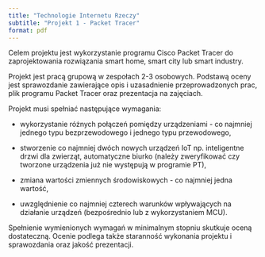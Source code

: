```yaml
---
title: "Technologie Internetu Rzeczy"
subtitle: "Projekt 1 - Packet Tracer"
format: pdf
---
```


Celem projektu jest wykorzystanie programu Cisco Packet Tracer do zaprojektowania rozwiązania smart home, smart city lub smart industry.

Projekt jest pracą grupową w zespołach 2-3 osobowych. Podstawą oceny jest sprawozdanie zawierające opis i uzasadnienie przeprowadzonych prac, plik programu Packet Tracer oraz prezentacja na zajęciach.

Projekt musi spełniać następujące wymagania:

- wykorzystanie różnych połączeń pomiędzy urządzeniami - co najmniej jednego typu bezprzewodowego i jednego typu przewodowego,

- stworzenie co najmniej dwóch nowych urządzeń IoT np. inteligentne drzwi dla zwierząt, automatyczne biurko (należy zweryfikować czy tworzone urządzenia już nie występują w programie PT),

- zmiana wartości zmiennych środowiskowych - co najmniej jedna wartość,

- uwzględnienie co najmniej czterech warunków wpływających na działanie urządzeń (bezpośrednio lub z wykorzystaniem MCU).

Spełnienie wymienionych wymagań w minimalnym stopniu skutkuje oceną dostateczną. Ocenie podlega także staranność wykonania projektu i sprawozdania oraz jakość prezentacji.
